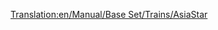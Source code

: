 [[Translation:en/Manual/Base Set/Trains/AsiaStar]]
{{hu/Manual/Base Set/Trains/Navbox Mozdonyok}}
{{hu/Manual/Base Set/Trains/Vonatok|Image=[[File:en/Manual/Base Set/Trains/Asiastar.png]]
|Name="AsiaStar"
|Cost=£50,390 ($100,780)
|Speed=265 km/h (165 mph)
|Weight=94 t
|Power=8,000 LE (5.966 kW)
|Annual=£3,514 ($7,028)
|Designed=1992
|Lifespan=25
|Capacity=N/A
|Leírás=Ez a leggyorsabb [[en/Villamosított vasút|villamosított vasúti]] mozdony a játékban, a vonat mindkét végén elhelyezkedő magasfeszültségű elektromos mozdonypár. 
|Valósság=Ez az Eurostar (British Rail 373 sorozat) (a Csalagútban szolgál), és az újabb TGV-modellek Transport Tycoon-béli megfelelője.
}}